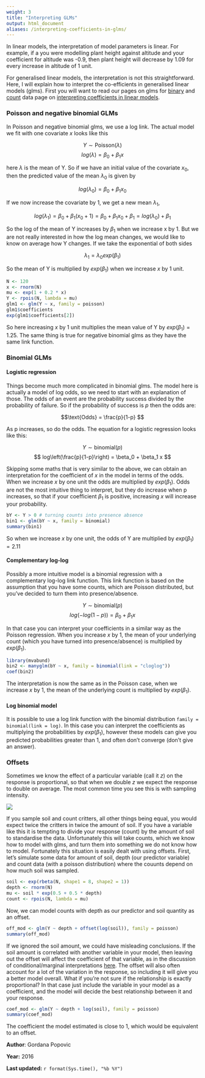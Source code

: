 ```yaml
---
weight: 3
title: "Interpreting GLMs"
output: html_document
aliases: /interpreting-coefficients-in-glms/
---
```

In linear models, the interpretation of model parameters is linear. For example, if a you were modelling plant height against altitude and your coefficient for altitude was -0.9, then plant height will decrease by 1.09 for every increase in altitude of 1 unit.

For generalised linear models, the interpretation is not this straightforward. Here, I will explain how to interpret the co-efficients in generalised linear models (glms). First you will want to read our pages on glms for [binary](/statistics/glm-1/) and [count](/statistics/glm-2/) data page on [interpreting coefficients in linear models](/statistics/interpret-glm-coeffs/).
  

### Poisson and negative binomial GLMs
 
In Poisson and negative binomial glms, we use a log link. The actual model we fit with one covariate $x$ looks like this

$$ Y \sim \text{Poisson} (\lambda) $$
$$  log(\lambda) = \beta_0 + \beta_1 x $$

here $\lambda$ is the mean of Y. So if we have an initial value of the covariate $x_0$, then the predicted value of the mean $\lambda_0$ is given by 

$$  log(\lambda_0) = \beta_0 + \beta_1 x_0 $$

If we now increase the covariate by 1, we get a new mean $\lambda_1$,

$$  log(\lambda_1) = \beta_0 + \beta_1 (x_0 +1) = \beta_0 + \beta_1 x_0 +\beta_1 = log(\lambda_0) + \beta_1$$

So the log of the mean of Y increases by $\beta_1$ when we increase x by 1. But we are not really interested in how the log mean changes, we would like to know on average how Y changes. If we take the exponential of both sides 

$$  \lambda_1 = \lambda_0 exp(\beta_1)$$

So the mean of Y is multiplied by $exp( \beta_1 )$ when we increase $x$ by 1 unit.

```r
N <- 120
x <- rnorm(N)
mu <- exp(1 + 0.2 * x)
Y <- rpois(N, lambda = mu)
glm1 <- glm(Y ~ x, family = poisson)
glm1$coefficients
exp(glm1$coefficients[2])
```

So here increasing $x$ by 1 unit multiplies the mean value of Y by $exp( \beta_1 ) = 1.25$. The same thing is true for negative binomial glms as they have the same link function.
  

### Binomial GLMs
 
#### Logistic regression
 
Things become much more complicated in binomial glms. The model here is actually a model of log odds, so we need to start with an explanation of those. The odds of an event are the probability success divided by the probability of failure. So if the probability of success is $p$ then the odds are:

$$\text{Odds} = \frac{p}{1-p} $$

As p increases, so do the odds. The equation for a logistic regression looks like this:

$$ Y \sim \text{binomial} (p) $$
$$  log\left(\frac{p}{1-p}\right)  =  \beta_0 + \beta_1 x $$

Skipping some maths that is very similar to the above, we can obtain an interpretation for the coefficient of $x$ in the model in terms of the odds. When we increase $x$ by one unit the odds are multiplied by $exp( \beta_1 )$. Odds are not the most intuitive thing to interpret, but they do increase when p increases, so that if your coefficient $\beta_1$ is positive, increasing $x$ will increase your probability. 

```r
bY <- Y > 0 # turning counts into presence absence
bin1 <- glm(bY ~ x, family = binomial)
summary(bin1)
```
So when we increase $x$ by one unit, the odds of Y are multiplied by $exp( \beta_1 ) = 2.11$
  

#### Complementary log-log
 
Possibly a more intuitive model is a binomial regression with a complementary log-log link function. This link function is based on the assumption that you have some counts, which are Poisson distributed, but you've decided to turn them into presence/absence. 

$$ Y \sim \text{binomial} (p) $$
$$  log(-log(1-p)) = \beta_0 + \beta_1 x $$

In that case you can interpret your coefficients in a similar way as the Poisson regression. When you increase $x$ by 1, the mean of your underlying count (which you have turned into presence/absence) is multiplied by $exp( \beta_1 )$.  

```r
library(mvabund)
bin2 <- manyglm(bY ~ x, family = binomial(link = "cloglog"))
coef(bin2)
```

The interpretation is now the same as in the Poisson case, when we increase $x$ by 1, the mean of the underlying count is multiplied by $exp( \beta_1 )$.
  

#### Log binomial model
 
It is possible to use a log link function with the binomial distribution `family = binomial(link = log)`. In this case you can interpret the coefficients as multiplying the probabilities by $exp( \beta_1 )$, however these models can give you predicted probabilities greater than 1, and often don't converge (don't give an answer).
  

### Offsets
 
Sometimes we know the effect of a particular variable (call it $z$) on the response is proportional, so that when we double $z$ we expect the response to double on average. The most common time you see this is with sampling intensity. 

![](glm_coefficients_image.jpg)

If you sample soil and count critters, all other things being equal, you would expect twice the critters in twice the amount of soil. If you have a variable like this it is tempting to divide your response (count) by the amount of soil to standardise the data. Unfortunately this will take counts, which we know how to model with glms, and turn them into something we do not know how to model. Fortunately this situation is easily dealt with using offsets. First, let's simulate some data for amount of soil, depth (our predictor variable) and count data (with a poisson distribution) where the couunts depend on how much soil was sampled.

```r
soil <- exp(rbeta(N, shape1 = 8, shape2 = 1))
depth <- rnorm(N)
mu <- soil * exp(0.5 + 0.5 * depth)
count <- rpois(N, lambda = mu)
```

Now, we can model counts with depth as our predictor and soil quantity as an offset.

```r
off_mod <- glm(Y ~ depth + offset(log(soil)), family = poisson)
summary(off_mod)
```

If we ignored the soil amount, we could have misleading conclusions. If the soil amount is correlated with another variable in your model, then leaving out the offset will affect the coefficient of that variable, as in the discussion of conditional/marginal interpretations [here](/statistics/linear-models/linear-regression/interpret-lm-coeffs/). The offset will also often account for a lot of the variation in the response, so including it will give you a better model overall. What if you're not sure if the relationship is exactly proportional? In that case just include the variable in your model as a coefficient, and the model will decide the best relationship between it and your response. 

```r
coef_mod <- glm(Y ~ depth + log(soil), family = poisson)
summary(coef_mod)
```

The coefficient the model estimated is close to 1, which would be equivalent to an offset.
  

**Author**: Gordana Popovic
 
**Year:** 2016

**Last updated:** `r format(Sys.time(), "%b %Y")`

